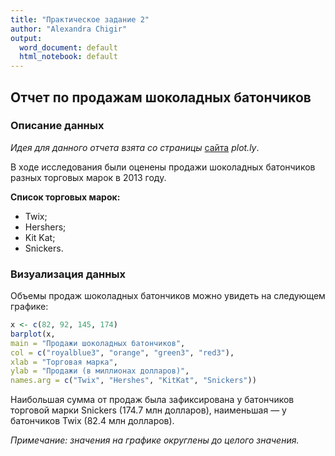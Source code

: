 ---
title: "Практическое задание 2"
author: "Alexandra Chigir"
output:
  word_document: default
  html_notebook: default
---
## Отчет по продажам шоколадных батончиков

### Описание данных

*Идея для данного отчета взята со страницы* [сайта](https://chart-studio.plotly.com/~matthewkalafut/9/candy-bar-sales-in-2013.embed) *plot.ly*.

В ходе исследования были оценены продажи шоколадных батончиков
разных торговых марок в 2013 году.

**Список торговых марок:**

* Twix;
* Hershers;
* Kit Kat;
* Snickers.

### Визуализация данных

Объемы продаж шоколадных батончиков можно увидеть на следующем
графике:

```{r, echo=FALSE}
x <- c(82, 92, 145, 174)
barplot(x,
main = "Продажи шоколадных батончиков",
col = c("royalblue3", "orange", "green3", "red3"),
xlab = "Торговая марка",
ylab = "Продажи (в миллионах долларов)",
names.arg = c("Twix", "Hershes", "KitKat", "Snickers"))
```

Наибольшая сумма от продаж была зафиксирована у батончиков торговой
марки Snickers (174.7 млн долларов), наименьшая — у батончиков Twix
(82.4 млн долларов).

*Примечание: значения на графике округлены до целого значения.*

